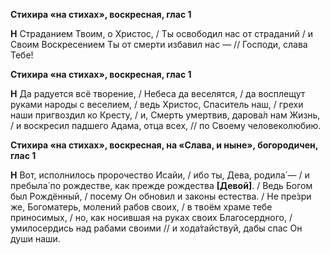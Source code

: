 **Стихира «на стихах», воскресная, глас 1**

**Н** Страданием Твоим, о Христос, / Ты освободил нас от страданий / и Своим Воскресением Ты от смерти избавил нас — // Господи, слава Тебе!

**Стихира «на стихах», воскресная, глас 1**

**Н** Да радуется всё творение, / Небеса да веселятся, / да восплещут руками народы с веселием, / ведь Христос, Спаситель наш, / грехи наши пригвоздил ко Кресту, / и, Смерть умертвив, дарова́л нам Жизнь, / и воскресил падшего Адама, отца всех, // по Своему человеколюбию.

**Стихира «на стихах», воскресная, на «Слава, и ныне», богородичен, глас 1**

**Н** Вот, исполнилось пророчество Исайи, / ибо ты, Дева, родила́ — / и пребыла́ по рождестве, как прежде рождества **[**Девой**]**. / Ведь Богом был Рождённый, / посему Он обновил и законы естества. / Не пре́зри же, Богоматерь, молений рабов своих, / в твоём храме тебе приносимых, / но, как носившая на руках своих Благосердного, / умилосердись над рабами своими // и хода́тайствуй, дабы спас Он души наши.
